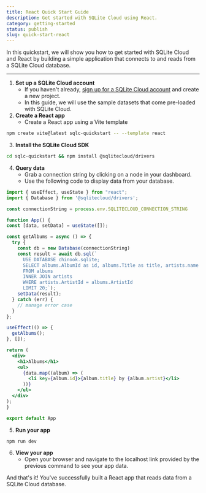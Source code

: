 ```yaml
---
title: React Quick Start Guide
description: Get started with SQLite Cloud using React.
category: getting-started
status: publish
slug: quick-start-react
---
```


In this quickstart, we will show you how to get started with SQLite Cloud and React by building a simple application that connects to and reads from a SQLite Cloud database.

---

1. **Set up a SQLite Cloud account**
   - If you haven't already, [sign up for a SQLite Cloud account](https://dashboard.sqlitecloud.io/auth/sign-in) and create a new project.
   - In this guide, we will use the sample datasets that come pre-loaded with SQLite Cloud.
2. **Create a React app**
   - Create a React app using a Vite template
```bash
npm create vite@latest sqlc-quickstart -- --template react
```
3. **Install the SQLite Cloud SDK**
```bash
cd sqlc-quickstart && npm install @sqlitecloud/drivers
```
4. **Query data**
    - Grab a connection string by clicking on a node in your dashboard.
    - Use the following code to display data from your database.
  ```jsx
import { useEffect, useState } from "react";
import { Database } from '@sqlitecloud/drivers';

const connectionString = process.env.SQLITECLOUD_CONNECTION_STRING

function App() {
  const [data, setData] = useState([]);

  const getAlbums = async () => {
    try {
      const db = new Database(connectionString)
      const result = await db.sql(`
        USE DATABASE chinook.sqlite; 
        SELECT albums.AlbumId as id, albums.Title as title, artists.name as artist
        FROM albums 
        INNER JOIN artists 
        WHERE artists.ArtistId = albums.ArtistId
        LIMIT 20;`);
      setData(result);
    } catch (err) {
      // manage error case
    }
  };

  useEffect(() => {
    getAlbums();
  }, []);

  return (
    <div>
      <h1>Albums</h1>
      <ul>
        {data.map((album) => (
          <li key={album.id}>{album.title} by {album.artist}</li>
        ))}
      </ul>
    </div>
  );
}

export default App
```
5. **Run your app**
```bash
npm run dev
```
6. **View your app**
   - Open your browser and navigate to the localhost link provided by the previous command to see your app data.

And that's it! You've successfully built a React app that reads data from a SQLite Cloud database.

